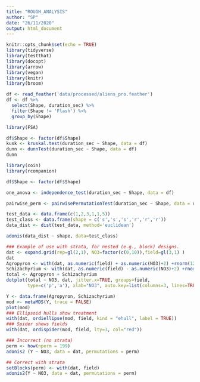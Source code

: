 ```yaml
---
title: "ROUGH_ANALYSIS"
author: "SP"
date: "26/11/2020"
output: html_document
---
```


```r
knitr::opts_chunk$set(echo = TRUE)
library(tidyverse)
library(testthat)
library(docopt)
library(arrow)
library(vegan)
library(knitr)
library(broom)

```

```r
df <- read_feather('data/processed/aliens_pro.feather')
df <- df %>% 
  select(Shape, duration_sec) %>% 
  filter(Shape != 'Flash') %>% 
  group_by(Shape)

```



```r
library(FSA)

df$Shape <- factor(df$Shape)
kusk <- kruskal.test(duration_sec ~ Shape, data = df)
dunn <- dunnTest(duration_sec ~ Shape, data = df)
dunn

```

```r
library(coin)
library(rcompanion)

df$Shape <- factor(df$Shape)

one_anova <- independence_test(duration_sec ~ Shape, data = df)

pairwise_perm <- pairwisePermutationTest(duration_sec ~ Shape, data = df)

```

```r
test_data <- data.frame(c(1,2,3,1,1,5))
test_class <- data.frame(shape = c('s','s','s','r','r','r'))
data_dist <- dist(test_data, method='euclidean')

adonis(data_dist ~ shape, data=test_class)
```

```r
### Example of use with strata, for nested (e.g., block) designs.
dat <- expand.grid(rep=gl(2,1), NO3=factor(c(0,10)),field=gl(3,1) )
dat
Agropyron <- with(dat, as.numeric(field) + as.numeric(NO3)+2) +rnorm(12)/2
Schizachyrium <- with(dat, as.numeric(field) - as.numeric(NO3)+2) +rnorm(12)/2
total <- Agropyron + Schizachyrium
dotplot(total ~ NO3, dat, jitter.x=TRUE, groups=field,
        type=c('p','a'), xlab="NO3", auto.key=list(columns=3, lines=TRUE) )

Y <- data.frame(Agropyron, Schizachyrium)
mod <- metaMDS(Y, trace = FALSE)
plot(mod)
### Ellipsoid hulls show treatment
with(dat, ordiellipse(mod, field, kind = "ehull", label = TRUE))
### Spider shows fields
with(dat, ordispider(mod, field, lty=3, col="red"))

### Incorrect (no strata)
perm <- how(nperm = 199)
adonis2 (Y ~ NO3, data = dat, permutations = perm)

## Correct with strata
setBlocks(perm) <- with(dat, field)
adonis2(Y ~ NO3, data = dat, permutations = perm)
```
